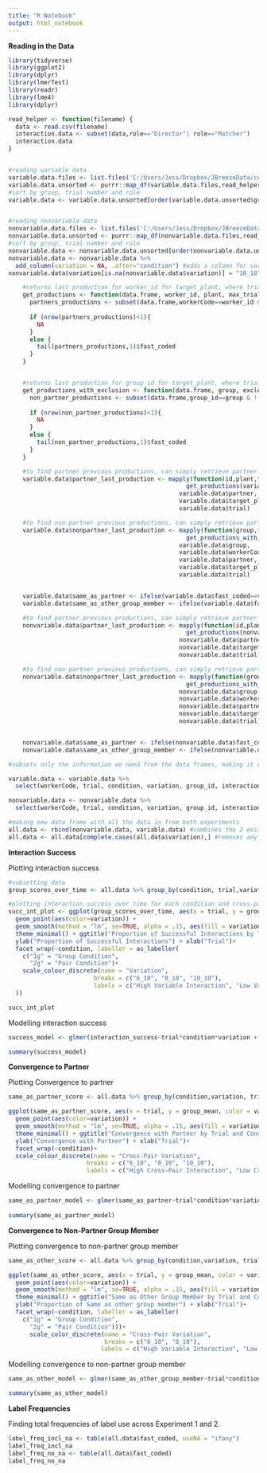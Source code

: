 ---
title: "R Notebook"
output: html_notebook
---

**Reading in the Data**

```{r}
library(tidyverse)
library(ggplot2)
library(dplyr)
library(lmerTest)
library(readr)
library(lme4)
library(dplyr)

read_helper <- function(filename) { 
  data <- read.csv(filename)
  interaction.data <- subset(data,role=="Director"| role=="Matcher")
  interaction.data
}


#reading variable data
variable.data.files <- list.files('C:/Users/Jess/Dropbox/JBreezeData/coded_data/coded_detailed/variable',pattern='*csv',full.names=TRUE)
variable.data.unsorted <- purrr::map_df(variable.data.files,read_helper)
#sort by group, trial number and role 
variable.data <- variable.data.unsorted[order(variable.data.unsorted$group_id,variable.data.unsorted$trial,variable.data.unsorted$role),]


#reading nonvariable data
nonvariable.data.files <- list.files('C:/Users/Jess/Dropbox/JBreezeData/coded_data/coded_detailed/non_variable',pattern='*csv',full.names=TRUE)
nonvariable.data.unsorted <- purrr::map_df(nonvariable.data.files,read_helper)
#sort by group, trial number and role 
nonvariable.data <- nonvariable.data.unsorted[order(nonvariable.data.unsorted$group_id,nonvariable.data.unsorted$trial,nonvariable.data.unsorted$role),]
nonvariable.data <- nonvariable.data %>%
  add_column(variation = NA, .after="condition") #adds a column for variation, so it matches the variable data. Fills it with NAs
nonvariable.data$variation[is.na(nonvariable.data$variation)] = "10_10" #turns all the NAs into 10_10, as it was fully ingroup interaction
```

```{r}
    #returns last production for worker_id for target_plant, where trial < max_trial_number
    get_productions <- function(data.frame, worker_id, plant, max_trial_number) {
      partners_productions <- subset(data.frame,workerCode==worker_id & target_plant==plant & trial<max_trial_number & role =="Director")
      
      if (nrow(partners_productions)<1){
        NA
      }
      else {
        tail(partners_productions,1)$fast_coded
      }
    }


    #returns last production for group_id for target_plant, where trial < max_trial_number where everyone on worker_id_list *is excluded* - this is a simple way of finding the last non-partner production. Note that we need to exclude multiple individuals (not just the partner but also the focal individual), otherwise this would treat someone matching themselves as a non-partner match
    get_productions_with_exclusion <- function(data.frame, group, excluded_worker_id_list, plant, max_trial_number) {
      non_partner_productions <- subset(data.frame,group_id==group & !(workerCode %in% excluded_worker_id_list) & target_plant==plant & trial<max_trial_number & role =="Director")
      
      if (nrow(non_partner_productions)<1){
        NA
      }
      else {
        tail(non_partner_productions,1)$fast_coded
      }
    }

    #to find partner previous productions, can simply retrieve partner ID from partner column
    variable.data$partner_last_production <- mapply(function(id,plant,trial_n)
                                                  get_productions(variable.data,id,plant,trial_n),
                                                variable.data$partner, 
                                                variable.data$target_plant, 
                                                variable.data$trial)

    #to find non-partner previous productions, can simply retrieve partner ID from partner column and then use the exclusions version
    variable.data$nonpartner_last_production <- mapply(function(group,id1,id2,plant,trial_n)
                                                  get_productions_with_exclusion(variable.data,group,c(id1,id2),plant,trial_n),
                                                variable.data$group, 
                                                variable.data$workerCode, #need to add self + partner to exclusion list to get non-partner 
                                                variable.data$partner, 
                                                variable.data$target_plant, 
                                                variable.data$trial)


    variable.data$same_as_partner <- ifelse(variable.data$fast_coded==variable.data$partner_last_production,1,0)
    variable.data$same_as_other_group_member <- ifelse(variable.data$fast_coded==variable.data$nonpartner_last_production,1,0)
```

```{r}
    #to find partner previous productions, can simply retrieve partner ID from partner column
    nonvariable.data$partner_last_production <- mapply(function(id,plant,trial_n)
                                                  get_productions(nonvariable.data,id,plant,trial_n),
                                                nonvariable.data$partner, 
                                                nonvariable.data$target_plant, 
                                                nonvariable.data$trial)

    #to find non-partner previous productions, can simply retrieve partner ID from partner column and then use the exclusions version
    nonvariable.data$nonpartner_last_production <- mapply(function(group,id1,id2,plant,trial_n)
                                                  get_productions_with_exclusion(nonvariable.data,group,c(id1,id2),plant,trial_n),
                                                nonvariable.data$group, 
                                                nonvariable.data$workerCode, #need to add self + partner to exclusion list to get non-partner 
                                                nonvariable.data$partner, 
                                                nonvariable.data$target_plant, 
                                                nonvariable.data$trial)


    nonvariable.data$same_as_partner <- ifelse(nonvariable.data$fast_coded==nonvariable.data$partner_last_production,1,0)
    nonvariable.data$same_as_other_group_member <- ifelse(nonvariable.data$fast_coded==nonvariable.data$nonpartner_last_production,1,0)
```

```{r}
#subsets only the information we need from the data frames, making it easier to combine them into one data frame (as the columns didn't match)

variable.data <- variable.data %>%
  select(workerCode, trial, condition, variation, group_id, interaction_success, same_as_partner,same_as_other_group_member, target_plant, fast_coded) 

nonvariable.data <- nonvariable.data %>%
  select(workerCode, trial, condition, variation, group_id, interaction_success, same_as_partner,same_as_other_group_member, target_plant, fast_coded)


```

```{r}
#making new data frame with all the data in from both experiments
all.data <- rbind(nonvariable.data, variable.data) #combines the 2 existing data frames
all.data <- all.data[complete.cases(all.data$variation),] #removes any rogue NAs
```

**Interaction Success**

Plotting interaction success

```{r}
#subsetting data
group_scores_over_time <- all.data %>% group_by(condition, trial,variation) %>% subset(!is.na(interaction_success)) %>% summarise(group_mean = mean(interaction_success))

#plotting interaction success over time for each condition and cross-pair variation level
succ_int_plot <- ggplot(group_scores_over_time, aes(x = trial, y = group_mean, color = variation)) +
  geom_point(aes(color=variation)) +
  geom_smooth(method = "lm", se=TRUE, alpha = .15, aes(fill = variation)) +
  theme_minimal() + ggtitle("Proportion of Successful Interactions by Trial and Condition") +
  ylab("Proportion of Successful Interactions") + xlab("Trial")+
  facet_wrap(~condition, labeller = as_labeller(
    c("1g" = "Group Condition",
      "2g" = "Pair Condition")+
    scale_colour_discrete(name = "Variation",
                        breaks = c("6_10", "8_10", "10_10"),
                        labels = c("High Variable Interaction", "Low Variable Interaction", "No Variable Interaction"))
  ))

succ_int_plot
```

Modelling interaction success

```{r}
success_model <- glmer(interaction_success~trial*condition*variation + (1|target_plant)+(1|group_id)+(1|workerCode), data =subset(all.data, role = 'Director'), family ='binomial', control=glmerControl(optimizer="bobyqa", optCtrl=list(maxfun=1e4)))

summary(success_model)
```

**Convergence to Partner**

Plotting Convergence to partner

```{r}
same_as_partner_score <- all.data %>% group_by(condition,variation, trial) %>% subset(!is.na(same_as_partner)) %>% summarise(group_mean = mean(same_as_partner))

ggplot(same_as_partner_score, aes(x = trial, y = group_mean, color = variation)) +
  geom_point(aes(color=variation)) +
  geom_smooth(method = "lm", se=TRUE, alpha = .15, aes(fill = variation)) +
  theme_minimal() + ggtitle("Convergence with Partner by Trial and Condition") +
  ylab("Convergence with Partner") + xlab("Trial")+
  facet_wrap(~condition)+
  scale_colour_discrete(name = "Cross-Pair Variation",
                      breaks = c("6_10", "8_10", "10_10"),
                      labels = c("High Cross-Pair Interaction", "Low Cross-Pair Variation", "No Cross-Pair Variation"))
```

Modelling convergence to partner

```{r}
same_as_partner_model <- glmer(same_as_partner~trial*condition*variation + (1|target_plant)+(1|group_id)+(1|workerCode), data =subset(all.data, role = 'Director'), family ='binomial', control=glmerControl(optimizer="bobyqa", optCtrl=list(maxfun=1e4)))
      
summary(same_as_partner_model)
```

**Convergence to Non-Partner Group Member**

Plotting convergence to non-partner group member

```{r}
same_as_other_score <- all.data %>% group_by(condition,variation, trial) %>% subset(!is.na(same_as_other_group_member)) %>% summarise(group_mean = mean(same_as_other_group_member))

ggplot(same_as_other_score, aes(x = trial, y = group_mean, color = variation)) +
  geom_point(aes(color=variation)) +
  geom_smooth(method = "lm", se=TRUE, alpha = .15, aes(fill = variation)) +
  theme_minimal() + ggtitle("Same as Other Group Member by Trial and Condition") +
  ylab("Proportion of Same as other group member") + xlab("Trial")+
  facet_wrap(~condition, labeller = as_labeller(
    c("1g" = "Group Condition",
      "2g" = "Pair Condition")))+
      scale_color_discrete(name = "Cross-Pair Variation",
                           breaks = c("6_10", "8_10"),
                          labels = c("High Variable Interaction", "Low Variable Interaction"))
```

Modelling convergence to non-partner group member

```{r}
same_as_other_model <- glmer(same_as_other_group_member~trial*condition*variation + (1|target_plant)+(1|group_id)+(1|workerCode), data =subset(all.data, role = 'Director'), family ='binomial', control=glmerControl(optimizer="bobyqa", optCtrl=list(maxfun=1e4)))

summary(same_as_other_model)
```

**Label Frequencies**

Finding total frequencies of label use across Experiment 1 and 2.

```{r}
label_freq_incl_na <- table(all.data$fast_coded, useNA = "ifany")
label_freq_incl_na
label_freq_no_na <- table(all.data$fast_coded)
label_freq_no_na
```